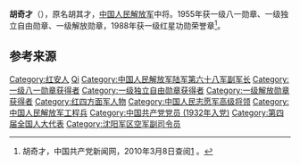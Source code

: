 {{noteTA
|1=zh-hans:蒋介石;zh-hk:蒋介石;zh-tw:蒋中正;
|2=zh-hans:斯大林;zh-hk:史太林;zh-tw:史達林;
|3=zh-cn:朝鲜战争; zh-sg:韩战; zh-tw:韓戰; zh-hk:韓戰;}}
{{Infobox_officeholder
| name = 胡奇才
| image name = Hu Qicai.jpg
| width = 200
| now = 
| period = 
| Sex =
| different name =
| party = {{中国共产党}}
| nationality = {{PRC}}
| Native place =
| date of birth = 1914年10月28日
| place of birth = {{ROC-1912}}[[湖北省|湖北省]][[黄安县|黄安县]]（今[[红安|红安]]）高桥区李家田村
| date of death = {{death date and age|1997|7|3|1914|10|28}}
| place of death = {{PRC}}[[北京|北京]]
| religion = [[共产主义|共产主义]]
| spouse = 
| relatives = 
| educate = 
* 三年私塾
| past =
* 红四方面军警卫营排长
* 红4军11师32团连政治指导员、营政治委员，第33、35团政治委员，第11、12师政治委员
* 山东纵队第1旅副旅长
* 鲁中军区参谋处长
* 山东军区第3师副师长
* 东北民主联军第3纵队副司令员，继任第4纵队副司令员、司令员
* 东北野战军第4纵队副司令员
* 中国人民解放军第41军副军长
* 辽东军区司令员
* 东北军区空军副司令员
* 辽西军区司令员
* 中国人民志愿军第20兵团68军副军长
* 人民解放军工程兵副司令员兼参谋长
| work =
* 《坎坷的路》
}}
'''胡奇才'''（{{bd|1914年|10月28日|1997年|7月3日}}），原名胡其才，[[中国人民解放军|中国人民解放军]]中将。1955年获一级八一勋章、一级独立自由勋章、一级解放勋章，1988年获一级红星功勋荣誉章<ref name="官方">胡奇才，中国共产党新闻网，2010年3月8日查阅[http://dangshi.people.com.cn/GB/165617/165618/166491/167908/9975042.html] {{Wayback|url=http://dangshi.people.com.cn/GB/165617/165618/166491/167908/9975042.html |date=20160304090855 }}。</ref>。

== 参考来源 ==
{{reflist}}

{{中国军事人物小作品}}
{{中國人民解放軍開國中將}}
{{Authority control|NLC=000259899}}
{{DEFAULTSORT:hu qicai}}
[[Category:红安人|Category:红安人]]
[[Category:胡姓|Qi]]
[[Category:中国人民解放军陆军第六十八军副军长|Category:中国人民解放军陆军第六十八军副军长]]
[[Category:一级八一勋章获得者|Category:一级八一勋章获得者]]
[[Category:一级独立自由勋章获得者|Category:一级独立自由勋章获得者]]
[[Category:一级解放勋章获得者|Category:一级解放勋章获得者]]
[[Category:红四方面军人物|Category:红四方面军人物]]
[[Category:中国人民志愿军高级将领|Category:中国人民志愿军高级将领]]
[[Category:中国人民解放军工程兵|Category:中国人民解放军工程兵]]
[[Category:中国共产党党员_(1932年入党)|Category:中国共产党党员 (1932年入党)]]
[[Category:第四届全国人大代表|Category:第四届全国人大代表]]
[[Category:沈阳军区空军副司令员|Category:沈阳军区空军副司令员]]
